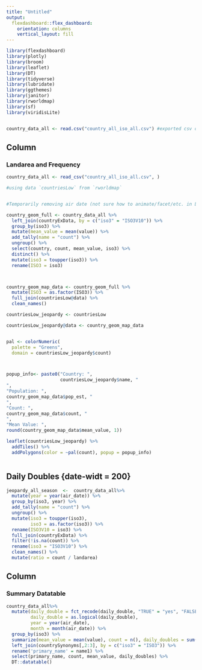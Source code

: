 ```yaml
---
title: "Untitled"
output: 
  flexdashboard::flex_dashboard:
    orientation: columns
    vertical_layout: fill
---
```


```r
library(flexdashboard)
library(plotly)
library(broom)
library(leaflet)
library(DT)
library(tidyverse)
library(lubridate)
library(ggthemes)
library(janitor)
library(rworldmap)
library(sf)
library(viridisLite)


country_data_all <- read.csv("country_all_iso_all.csv") #exported csv of countries matched by iso3 codes

```


Column {data-width=650}
-----------------------------------------------------------------------

### Landarea and Frequency



```r


country_data_all <- read_csv("country_all_iso_all.csv", )

#using data `countriesLow` from `rworldmap` 


#Temporarily removing air date (not sure how to animate/facet/etc. in Leaflet)

country_geom_full <- country_data_all %>%
  left_join(countryExData, by = c("iso3" = "ISO3V10")) %>%
  group_by(iso3) %>%
  mutate(mean_value = mean(value)) %>%
  add_tally(name = "count") %>%
  ungroup() %>%
  select(country, count, mean_value, iso3) %>%
  distinct() %>%
  mutate(iso3 = toupper(iso3)) %>%
  rename(ISO3 = iso3) 



country_geom_map_data <- country_geom_full %>%
  mutate(ISO3 = as.factor(ISO3)) %>%
  full_join(countriesLow@data) %>%
  clean_names() 

countriesLow_jeopardy <- countriesLow

countriesLow_jeopardy@data <- country_geom_map_data


pal <- colorNumeric(
  palette = "Greens",
  domain = countriesLow_jeopardy$count)



popup_info<- paste0("Country: ",
                    countriesLow_jeopardy$name, "
",
"Population: ",
country_geom_map_data$pop_est, "
",
"Count: ",
country_geom_map_data$count, "
",
"Mean Value: ",
round(country_geom_map_data$mean_value, 1))

leaflet(countriesLow_jeopardy) %>%
  addTiles() %>%
  addPolygons(color = ~pal(count), popup = popup_info)


```


```r



```


Daily Doubles {date-widt = 200}
-----------------------------------------------------------------------

```r

jeopardy_all_season  <-  country_data_all%>%
  mutate(year = year(air_date)) %>%
  group_by(iso3, year) %>%
  add_tally(name = "count") %>%
  ungroup() %>%
  mutate(iso3 = toupper(iso3),
         iso3 = as.factor(iso3)) %>%
  rename(ISO3V10 = iso3) %>%
  full_join(countryExData) %>%
  filter(!is.na(count)) %>%
  rename(iso3 = "ISO3V10") %>%
  clean_names() %>%
  mutate(ratio = count / landarea)

```


Column {data-width=350}
-----------------------------------------------------------------------

### Summary Datatable

```r


country_data_all%>%
  mutate(daily_double = fct_recode(daily_double, "TRUE" = "yes", "FALSE" ="no"),
         daily_double = as.logical(daily_double),
         year = year(air_date),
         month = month(air_date)) %>%
  group_by(iso3) %>%
  summarize(mean_value = mean(value), count = n(), daily_doubles = sum(daily_double )) %>%
  left_join(countrySynonyms[,2:3], by = c("iso3" = "ISO3")) %>%
  rename('primary_name' = name1) %>%
  select(primary_name, count, mean_value, daily_doubles) %>%
  DT::datatable()
  

```
